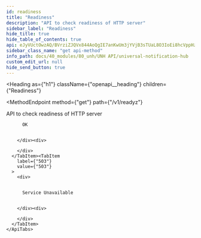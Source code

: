 ```yaml
---
id: readiness
title: "Readiness"
description: "API to check readiness of HTTP server"
sidebar_label: "Readiness"
hide_title: true
hide_table_of_contents: true
api: eJyVUctOwzAQ/BVrziZJQVx844AoQgIE7anKwUm3jYVjB3sTUaL8O3IoEi8hcVppHzOzMyNY7yPUBpHCQAGlxJZiHUzHxjsoXNxfC/aibqh+EoH01jiKUfidWK5W9+J4JhEodt5FilAjTosila9IdzeYJM6Ls5+jRwqDqUmsnR60sbqyhGmSaIkbv4XCnhgSneYGCvmwyJOSwyvkUXd6YUQfLBQa5k7lee+azPpa25MtDTbTe2N9F5u+ymrfYioljNv5pIUNW4LC2pkEpa249Wx2ptZJnlj2FX5zZeeD+PMkTd7XF1mRFen7zkdutUusTreJ9OHD0u8cI2rvmBz/IwQ+dAmT6YXzzmrjEufsyng0b4NhMac121dKND5yao9jpSOtg52m1H7uKRygNqXEoIOZE1Gb8nMmV5crTNMbW9LDQQ==
sidebar_class_name: "get api-method"
info_path: docs/40_modules/80_unh/UNH API/universal-notification-hub
custom_edit_url: null
hide_send_button: true
---
```



<Heading
  as={"h1"}
  className={"openapi__heading"}
  children={"Readiness"}
>
</Heading>

<MethodEndpoint
  method={"get"}
  path={"/v1/readyz"}
>
  
</MethodEndpoint>



API to check readiness of HTTP server

<div>
  <div>
    <ApiTabs
      label={undefined}
      id={undefined}
    >
      <TabItem
        label={"200"}
        value={"200"}
      >
        <div>
          
          
          OK
          
          
        </div><div>
          
        </div>
      </TabItem><TabItem
        label={"503"}
        value={"503"}
      >
        <div>
          
          
          Service Unavailable
          
          
        </div><div>
          
        </div>
      </TabItem>
    </ApiTabs>
  </div>
</div>
      